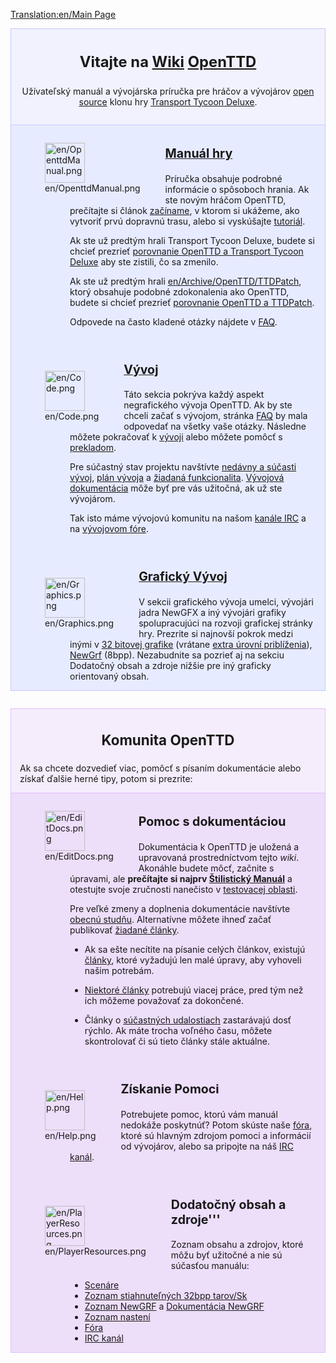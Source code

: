 [[Translation:en/Main Page]]

<div style="background-color: #f1f2fe; border: 1px solid #c7c8fe; margin: 0; padding: 1em 1em 1em 1em; text-align:center">
<div style="font-size:1.7em; font-weight:bold">Vitajte na [http://sk.wikipedia.org/wiki/Wiki Wiki] <span class="plainlinks">[http://www.openttd.org/ OpenTTD]</span></div>
Užívateľský manuál a vývojárska príručka pre hráčov a vývojárov [http://www.opensource.org/ open source] klonu hry [[sk/Transport Tycoon Deluxe|Transport Tycoon Deluxe]].
</div>
<div style="background-color: #E7EBFF; border: 1px solid #c7c8fe; border-top:none; padding: 1em 1em 0em 1em; margin-bottom:2em">
<div style="float:left">[[File:en/OpenttdManual.png|64px]]</div>
<div style="margin-left:80px; margin-bottom:4em">
<div style="font-size:1.4em; font-weight:bold">[[sk/Manual/Main Page|Manuál hry]]</div>
Príručka obsahuje podrobné informácie o spôsoboch hrania. Ak ste novým hráčom OpenTTD, prečítajte si článok [[sk/Začíname|začíname]], v ktorom si ukážeme, ako vytvoriť prvú dopravnú trasu, alebo si vyskúšajte  [[sk/Tutoriál|tutoriál]].

Ak ste už predtým hrali Transport Tycoon Deluxe, budete si chcieť prezrieť [[sk/Porovnanie OpenTTD a Transport Tycoon Deluxe|porovnanie OpenTTD a Transport Tycoon Deluxe]] aby ste zistili, čo sa zmenilo.

Ak ste už predtým hrali [[en/Archive/OpenTTD/TTDPatch]], ktorý obsahuje podobné zdokonalenia ako OpenTTD, budete si chcieť prezrieť [[sk/Porovnanie OpenTTD a TTDPatch|porovnanie OpenTTD a TTDPatch]].

Odpovede na často kladené otázky nájdete v [[sk/FAQ|FAQ]].
</div>
<div style="float:left">[[File:en/Code.png|64px]]</div>
<div style="margin-left:80px; margin-bottom:4em">
<div style="font-size:1.4em; font-weight:bold">[[sk/Vývoj|Vývoj]]</div>
Táto sekcia pokrýva každý aspekt negrafického vývoja OpenTTD. Ak by ste chceli začať s vývojom, stránka [[sk/FAQ Vývoj|FAQ]] by mala odpovedať na všetky vaše otázky. Následne môžete pokračovať k [[sk/Vývoj|vývoji]] alebo môžete pomôcť s [[sk/Preklad|prekladom]].

Pre súčastný stav projektu navštívte [[sk/Nedávny a Súčastný Vývoj|nedávny a súčasti vývoj]], [[sk/Plán Vývoja|plán vývoja]] a [[sk/Žiadaná funkcionalita| žiadaná funkcionalita]]. [[sk/Vývojová dokumentácia|Vývojová dokumentácia]] môže byť pre vás užitočná, ak už ste vývojárom.

Tak isto máme vývojovú komunitu na našom [[sk/IRC kanál|kanále IRC]] a na [http://www.tt-forums.net/viewforum.php?f=33 vývojovom fóre].
</div>

<div style="float:left">[[File:en/Graphics.png|64px]]</div>
<div style="margin-left:80px; margin-bottom:1em; min-height:64px">
<div style="font-size:1.4em; font-weight:bold">[[sk/Grafický Vývoj|Grafický Vývoj]]</div>
V sekcii grafického vývoja umelci, vývojári jadra NewGFX a iný vývojári grafiky spolupracujúci na rozvoji grafickej stránky hry. Prezrite si najnovší pokrok medzi inými v [[sk/32 bitový Grafický Vývoj|32 bitovej grafike]] (vrátane [[sk/32 bitové Extra Úrovne Priblíženia|extra úrovní priblíženia]]), [[sk/Dokumentácia NewGRF|NewGrf]] (8bpp). Nezabudnite sa pozrieť aj na sekciu Dodatočný obsah a zdroje nižšie pre iný graficky orientovaný obsah.
</div>
</div>

<div style="background-color: #F5EDFC; border: 1px solid #E1BBFF; margin: 0; padding: 1em 1em 0em 1em;">
<div style="font-size:1.6em; font-weight:bold; text-align:center">Komunita OpenTTD</div>
Ak sa chcete dozvedieť viac, pomôcť s písaním dokumentácie alebo získať ďalšie herné tipy, potom si prezrite:
</div>

<div style="background-color: #EDDEFA; border: 1px solid #E1BBFF; border-top:none; padding: 1em 1em 0em 1em;">

<div style="float:left">[[File:en/EditDocs.png|64px]]</div>
<div style="margin-left:80px; margin-bottom:4em">
<div style="font-size:1.4em; font-weight:bold">Pomoc s dokumentáciou</div>
Dokumentácia k OpenTTD je uložená a upravovaná prostredníctvom tejto <em>wiki</em>. Akonáhle budete môcť, začnite s úpravami, ale '''prečítajte si najprv [[sk/Štilistický Manuál|Štilistický Manuál]]''' a otestujte svoje zručnosti nanečisto v [[sk/Testovacia Oblasť|testovacej oblasti]].

Pre veľké zmeny a doplnenia dokumentácie navštívte [[sk/Obecná Studňa|obecnú studňu]]. Alternatívne môžete ihneď začať publikovať [[sk/Žiadané Články|žiadané články]]. 

*Ak sa ešte necítite na písanie celých článkov, existujú [[:Category:sk/Dokončiť|články]], ktoré vyžadujú len malé úpravy, aby vyhoveli našim potrebám.

*[[:Category:sk/Články potrebné rozšíriť|Niektoré články]] potrebujú viacej práce, pred tým než ich môžeme považovať za dokončené.

*Články o [[:Category:sk/Súčastné udalosti|súčastných udalostiach]] zastarávajú dosť rýchlo. Ak máte trocha voľného času, môžete skontrolovať či sú tieto články stále aktuálne.

</div>

<div style="float:left">[[File:en/Help.png|64px]]</div>
<div style="margin-left:80px; margin-bottom:4em">
<div style="font-size:1.4em; font-weight:bold">Získanie Pomoci</div>
Potrebujete pomoc, ktorú vám manuál nedokáže poskytnúť? Potom skúste naše [http://www.tt-forums.net/viewforum.php?f=55 fóra], ktoré sú hlavným zdrojom pomoci a informácií od vývojárov, alebo sa pripojte na náš [[sk/IRC kanál|IRC kanál]].
</div>

<div style="float:left">[[File:en/PlayerResources.png|64px]]</div>
<div style="margin-left:80px; margin-bottom:1em">
<div style="font-size:1.4em; font-weight:bold">Dodatočný obsah a zdroje'''</div>

Zoznam obsahu a zdrojov, ktoré môžu byť užitočné a nie sú súčasťou manuálu:
*[[sk/Archive/Lists/Zoznam scenárov vytvorených hráčmi|Scenáre]]
*[[sk/Zoznam stiahnuteľných 32bpp tarov|Zoznam stiahnuteľných 32bpp tarov/Sk]]
*[[sk/Zoznam NewGRF|Zoznam NewGRF]] a [[sk/Dokumentácia NewGRF|Dokumentácia NewGRF]]
*[[sk/Pokročilé nastavenia|Zoznam nastení]]
*[http://www.tt-forums.net/viewforum.php?f=55 Fóra]
*[[sk/IRC kanál|IRC kanál]]
</div>
</div>